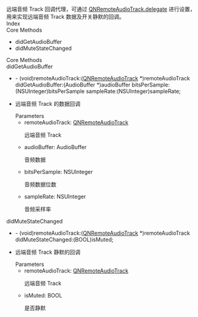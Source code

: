 <link rel="stylesheet" type="text/css" href="https://docs.qnsdk.com/styles/doc-v4-api.css" />
<div class="rtc-doc rtc-doc-page" id="rtc-doc">
<section class="rtc-doc-panel rtc-doc-describe rtc-doc-note">
                远端音频 Track 回调代理，可通过 <a href='8859/QNRemoteAudioTrack-iOS#delegate'>QNRemoteAudioTrack.delegate</a> 进行设置，用来实现远端音频 Track 数据及开关静默的回调。</section>
            <div class="rtc-doc-page-wrap">Index</div>
<section class="rtc-doc-panel">
        <div class="rtc-doc-page-title">Core Methods</div>
        <ul class="rtc-doc-catalogue">
                <li><a onClick='document.location.replace(`${document.location.protocol}//${document.location.host}${document.location.pathname}${document.location.search}#didGetAudioBuffer`)'>didGetAudioBuffer</a></li>
                <li><a onClick='document.location.replace(`${document.location.protocol}//${document.location.host}${document.location.pathname}${document.location.search}#didMuteStateChanged`)'>didMuteStateChanged</a></li>
        </ul>
</section>
<div class="rtc-doc-page-wrap">Core Methods</div>
<section class="rtc-doc-panel">
<div class="rtc-doc-page-title rtc-doc-antor" id="didGetAudioBuffer">
didGetAudioBuffer</div>
<ul class="rtc-doc-page-container">
        <li class="rtc-doc-sign-signature">- (void)remoteAudioTrack:(<a href='8859/QNRemoteAudioTrack-iOS'>QNRemoteAudioTrack</a> *)remoteAudioTrack didGetAudioBuffer:(AudioBuffer *)audioBuffer bitsPerSample:(NSUInteger)bitsPerSample sampleRate:(NSUInteger)sampleRate;</li>
    </li>
<li class="rtc-doc-page-description">
    <div class="rtc-doc-desc-wrap">
        <p>远端音频 Track 的数据回调</p>
    </div>
<div class="rtc-doc-parameters-title">Parameters</div>
<ul class="rtc-doc-parameters">
    <li>
        <div>
            remoteAudioTrack: <a href='8859/QNRemoteAudioTrack-iOS'>QNRemoteAudioTrack</a>
        </div>
                <p>远端音频 Track</p>
    </li>
    <li>
        <div>
            audioBuffer: AudioBuffer
        </div>
                <p>音频数据</p>
    </li>
    <li>
        <div>
            bitsPerSample: NSUInteger
        </div>
                <p>音频数据位数</p>
    </li>
    <li>
        <div>
            sampleRate: NSUInteger
        </div>
                <p>音频采样率</p>
    </li>
</ul>
</li>
</ul>
</section>
<section class="rtc-doc-panel">
<div class="rtc-doc-page-title rtc-doc-antor" id="didMuteStateChanged">
didMuteStateChanged</div>
<ul class="rtc-doc-page-container">
        <li class="rtc-doc-sign-signature">- (void)remoteAudioTrack:(<a href='8859/QNRemoteAudioTrack-iOS'>QNRemoteAudioTrack</a> *)remoteAudioTrack didMuteStateChanged:(BOOL)isMuted;</li>
    </li>
<li class="rtc-doc-page-description">
    <div class="rtc-doc-desc-wrap">
        <p>远端音频 Track 静默的回调</p>
    </div>
<div class="rtc-doc-parameters-title">Parameters</div>
<ul class="rtc-doc-parameters">
    <li>
        <div>
            remoteAudioTrack: <a href='8859/QNRemoteAudioTrack-iOS'>QNRemoteAudioTrack</a>
        </div>
                <p>远端音频 Track</p>
    </li>
    <li>
        <div>
            isMuted: BOOL
        </div>
                <p>是否静默</p>
    </li>
</ul>
</li>
</ul>
</section>
</div>


